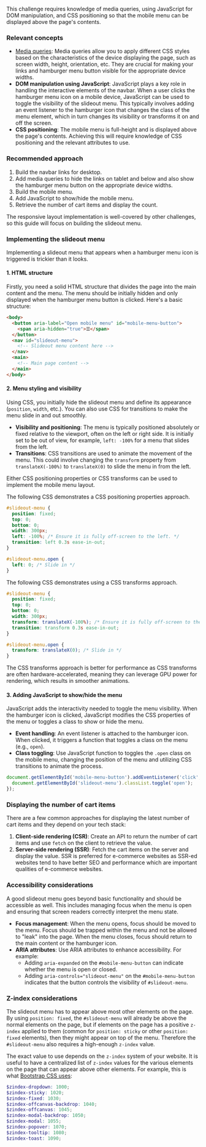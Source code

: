 This challenge requires knowledge of media queries, using JavaScript for DOM manipulation, and CSS positioning so that the mobile menu can be displayed above the page's contents.

### Relevant concepts

- [Media queries](https://developer.mozilla.org/en-US/docs/Web/CSS/CSS_media_queries/Using_media_queries): Media queries allow you to apply different CSS styles based on the characteristics of the device displaying the page, such as screen width, height, orientation, etc. They are crucial for making your links and hamburger menu button visible for the appropriate device widths.
- **DOM manipulation using JavaScript**: JavaScript plays a key role in handling the interactive elements of the navbar. When a user clicks the hamburger menu icon on a mobile device, JavaScript can be used to toggle the visibility of the slideout menu. This typically involves adding an event listener to the hamburger icon that changes the class of the menu element, which in turn changes its visibility or transforms it on and off the screen.
- **CSS positioning**: The mobile menu is full-height and is displayed above the page's contents. Achieving this will require knowledge of CSS positioning and the relevant attributes to use.

### Recommended approach

1. Build the navbar links for desktop.
2. Add media queries to hide the links on tablet and below and also show the hamburger menu button on the appropriate device widths.
3. Build the mobile menu.
4. Add JavaScript to show/hide the mobile menu.
5. Retrieve the number of cart items and display the count.

The responsive layout implementation is well-covered by other challenges, so this guide will focus on building the slideout menu.

### Implementing the slideout menu

Implementing a slideout menu that appears when a hamburger menu icon is triggered is trickier than it looks.

#### 1. HTML structure

Firstly, you need a solid HTML structure that divides the page into the main content and the menu. The menu should be initially hidden and only displayed when the hamburger menu button is clicked. Here's a basic structure:

```html
<body>
  <button aria-label="Open mobile menu" id="mobile-menu-button">
    <span aria-hidden="true">☰</span>
  </button>
  <nav id="slideout-menu">
    <!-- Slideout menu content here -->
  </nav>
  <main>
    <!-- Main page content -->
  </main>
</body>
```

#### 2. Menu styling and visibility

Using CSS, you initially hide the slideout menu and define its appearance (`position`, `width`, etc.). You can also use CSS for transitions to make the menu slide in and out smoothly.

- **Visibility and positioning**: The menu is typically positioned absolutely or fixed relative to the viewport, often on the left or right side. It is initially set to be out of view, for example, `left: -100%` for a menu that slides from the left.
- **Transitions**: CSS transitions are used to animate the movement of the menu. This could involve changing the `transform` property from `translateX(-100%)` to `translateX(0)` to slide the menu in from the left.

Either CSS positioning properties or CSS transforms can be used to implement the mobile menu layout.

The following CSS demonstrates a CSS positioning properties approach.

```css
#slideout-menu {
  position: fixed;
  top: 0;
  bottom: 0;
  width: 300px;
  left: -100%; /* Ensure it is fully off-screen to the left. */
  transition: left 0.3s ease-in-out;
}

#slideout-menu.open {
  left: 0; /* Slide in */
}
```

The following CSS demonstrates using a CSS transforms approach.

```css
#slideout-menu {
  position: fixed;
  top: 0;
  bottom: 0;
  width: 300px;
  transform: translateX(-100%); /* Ensure it is fully off-screen to the left. */
  transition: transform 0.3s ease-in-out;
}

#slideout-menu.open {
  transform: translateX(0); /* Slide in */
}
```

The CSS transforms approach is better for performance as CSS transforms are often hardware-accelerated, meaning they can leverage GPU power for rendering, which results in smoother animations.

#### 3. Adding JavaScript to show/hide the menu

JavaScript adds the interactivity needed to toggle the menu visibility. When the hamburger icon is clicked, JavaScript modifies the CSS properties of the menu or toggles a class to show or hide the menu.

- **Event handling**: An event listener is attached to the hamburger icon. When clicked, it triggers a function that toggles a class on the menu (e.g., `open`).
- **Class toggling**: Use JavaScript function to toggles the `.open` class on the mobile menu, changing the position of the menu and utilizing CSS transitions to animate the process.

```js
document.getElementById('mobile-menu-button').addEventListener('click', () => {
  document.getElementById('slideout-menu').classList.toggle('open');
});
```

### Displaying the number of cart items

There are a few common approaches for displaying the latest number of cart items and they depend on your tech stack:

1. **Client-side rendering (CSR)**: Create an API to return the number of cart items and use `fetch` on the client to retrieve the value.
2. **Server-side rendering (SSR)**: Fetch the cart items on the server and display the value. SSR is preferred for e-commerce websites as SSR-ed websites tend to have better SEO and performance which are important qualities of e-commerce websites.

### Accessibility considerations

A good slideout menu goes beyond basic functionality and should be accessible as well. This includes managing focus when the menu is open and ensuring that screen readers correctly interpret the menu state.

- **Focus management**: When the menu opens, focus should be moved to the menu. Focus should be trapped within the menu and not be allowed to "leak" into the page. When the menu closes, focus should return to the main content or the hamburger icon.
- **ARIA attributes**: Use ARIA attributes to enhance accessibility. For example:
  - Adding `aria-expanded` on the `#mobile-menu-button` can indicate whether the menu is open or closed.
  - Adding `aria-controls="slideout-menu"` on the `#mobile-menu-button` indicates that the button controls the visibility of `#slideout-menu`.

### Z-index considerations

The slideout menu has to appear above most other elements on the page. By using `position: fixed`, the `#slideout-menu` will already be above the normal elements on the page, but if elements on the page has a positive `z-index` applied to them (common for `position: sticky` or other `position: fixed` elements), then they might appear on top of the menu. Therefore the `#slideout-menu` also requires a high-enough `z-index` value.

The exact value to use depends on the `z-index` system of your website. It is useful to have a centralized list of `z-index` values for the various elements on the page that can appear above other elements. For example, this is what [Bootstrap CSS uses](https://github.com/twbs/bootstrap/blob/main/scss/_variables.scss#L1133):

```scss
$zindex-dropdown: 1000;
$zindex-sticky: 1020;
$zindex-fixed: 1030;
$zindex-offcanvas-backdrop: 1040;
$zindex-offcanvas: 1045;
$zindex-modal-backdrop: 1050;
$zindex-modal: 1055;
$zindex-popover: 1070;
$zindex-tooltip: 1080;
$zindex-toast: 1090;
```
